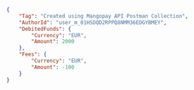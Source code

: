 ```json REST  

{
    "Tag": "Created using Mangopay API Postman Collection",
    "AuthorId": "user_m_01HSDQD2RPPQ8NMM36EDGYBMEY",
    "DebitedFunds": {
        "Currency": "EUR",
        "Amount": 2000
    },
    "Fees": {
        "Currency": "EUR",
        "Amount": -100
    }
}
  
```